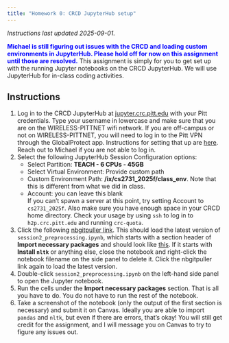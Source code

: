 ```yaml
---
title: "Homework 0: CRCD JupyterHub setup"
---
```


<!--**Due 2025-09-03, 11:59pm**.--> *Instructions last updated 2025-09-01.*

<span style="color:blue; font-weight:bold">Michael is still figuring out issues with the CRCD and loading custom environments in JupyterHub. Please hold off for now on this assignment until those are resolved.</span> This assignment is simply for you to get set up with the running Jupyter notebooks on the CRCD JupyterHub. We will use JupyterHub for in-class coding activities.

## Instructions

1. Log in to the CRCD JupyterHub at [jupyter.crc.pitt.edu](https://jupyter.crc.pitt.edu) with your Pitt credentials. Type your username in lowercase and make sure that you are on the WIRELESS-PITTNET wifi network. If you are off-campus or not on WIRELESS-PITTNET, you will need to log in to the Pitt VPN through the GlobalProtect app. Instructions for setting that up are [here](https://services.pitt.edu/TDClient/33/Portal/KB/ArticleDet?ID=293). Reach out to Michael if you are not able to log in.
1. Select the following JupyterHub Session Configuration options:
	* Select Partition: **TEACH - 6 CPUs - 45GB**
	* Select Virtual Environment: Provide custom path
	* Custom Environment Path: **/ix/cs2731_2025f/class_env**. Note that this is different from what we did in class.
	* Account: you can leave this blank
	<br/>If you can't spawn a server at this point, try setting Account to `cs2731_2025f`. Also make sure you have enough space in your CRCD home directory. Check your usage by using `ssh` to log in to `h2p.crc.pitt.edu` and running `crc-quota`.
2. Click the following [nbgitpuller link](https://jupyter.crc.pitt.edu/hub/user-redirect/git-pull?repo=https%3A%2F%2Fgithub.com%2Fmichaelmilleryoder%2Fcs2731_jupyterhub&urlpath=lab%2Ftree%2Fcs2731_jupyterhub%2F&branch=main){target="_blank"}. This should load the latest version of `session2_preprocessing.ipynb`, which starts with a section header of **Import necessary packages** and should look like [this](https://github.com/michaelmilleryoder/cs2731_jupyterhub/blob/main/session2_preprocessing.ipynb){target="_blank"}. If it starts with **Install `nltk`** or anything else, close the notebook and right-click the notebook filename on the side panel to delete it. Click the nbgitpuller link again to load the latest version.
3. Double-click `session2_preprocessing.ipynb` on the left-hand side panel to open the Jupyter notebook.
4. Run the cells under the **Import necessary packages** section. That is all you have to do. You do not have to run the rest of the notebook.
5. Take a screenshot of the notebook (only the output of the first section is necessary) and submit it on Canvas. Ideally you are able to import `pandas` and `nltk`, but even if there are errors, that's okay! You will still get credit for the assignment, and I will message you on Canvas to try to figure any issues out.

